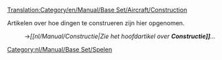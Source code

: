 [[Translation:Category/en/Manual/Base Set/Aircraft/Construction]]




Artikelen over hoe dingen te construeren zijn hier opgenomen.
:→''[[nl/Manual/Constructie|Zie het hoofdartikel over '''Constructie]]'''...''

[[Category:nl/Manual/Base Set/Spelen]]
